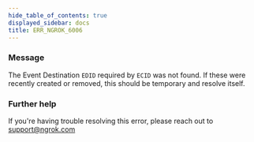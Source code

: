 ```yaml
---
hide_table_of_contents: true
displayed_sidebar: docs
title: ERR_NGROK_6006
---
```


### Message

The Event Destination `EDID` required by `ECID` was not found. If these were recently created or removed, this should be temporary and resolve itself.

<ErrorDetails />

### Further help

If you're having trouble resolving this error, please reach out to [support@ngrok.com](mailto:support@ngrok.com?subject=Help%20with%20ERR_NGROK_6006)
